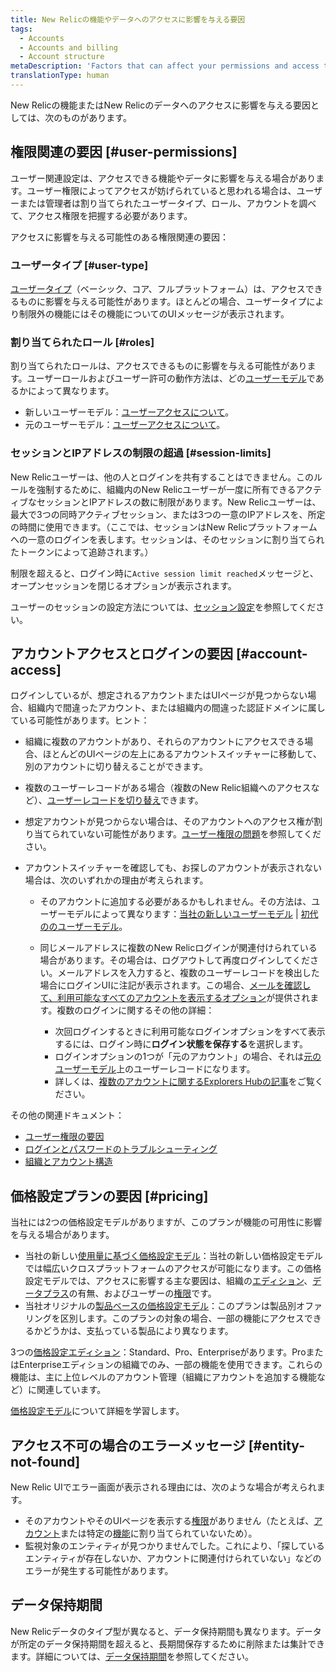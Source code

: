 ```yaml
---
title: New Relicの機能やデータへのアクセスに影響を与える要因
tags:
  - Accounts
  - Accounts and billing
  - Account structure
metaDescription: 'Factors that can affect your permissions and access to New Relic features, data, and accounts.'
translationType: human
---
```


New Relicの機能またはNew Relicのデータへのアクセスに影響を与える要因としては、次のものがあります。

## 権限関連の要因 [#user-permissions]

ユーザー関連設定は、アクセスできる機能やデータに影響を与える場合があります。ユーザー権限によってアクセスが妨げられていると思われる場合は、ユーザーまたは管理者は割り当てられたユーザータイプ、ロール、アカウントを調べて、アクセス権限を把握する必要があります。

アクセスに影響を与える可能性のある権限関連の要因：

### ユーザータイプ [#user-type]

[ユーザータイプ](/docs/accounts/accounts-billing/new-relic-one-user-management/user-type)（ベーシック、コア、フルプラットフォーム）は、アクセスできるものに影響を与える可能性があります。ほとんどの場合、ユーザータイプにより制限外の機能にはその機能についてのUIメッセージが表示されます。

### 割り当てられたロール [#roles]

割り当てられたロールは、アクセスできるものに影響を与える可能性があります。ユーザーロールおよびユーザー許可の動作方法は、どの[ユーザーモデル](/docs/accounts/original-accounts-billing/original-product-based-pricing/overview-user-models)であるかによって異なります。

* 新しいユーザーモデル：[ユーザーアクセスについて](/docs/accounts/accounts-billing/new-relic-one-user-management/user-management-concepts/#understand-concepts)。
* 元のユーザーモデル：[ユーザーアクセスについて](/docs/accounts/original-accounts-billing/original-users-roles/users-roles-original-user-model/#roles)。

### セッションとIPアドレスの制限の超過 [#session-limits]

New Relicユーザーは、他の人とログインを共有することはできません。このルールを強制するために、組織内のNew Relicユーザーが一度に所有できるアクティブなセッションとIPアドレスの数に制限があります。New Relicユーザーは、最大で3つの同時アクティブセッション、または3つの一意のIPアドレスを、所定の時間に使用できます。（ここでは、セッションはNew Relicプラットフォームへの一意のログインを表します。セッションは、そのセッションに割り当てられたトークンによって追跡されます。）

制限を超えると、ログイン時に`Active session limit reached`メッセージと、オープンセッションを閉じるオプションが表示されます。

ユーザーのセッションの設定方法については、[セッション設定](/docs/accounts/accounts-billing/new-relic-one-user-management/authentication-domains-saml-sso-scim-more#session-mgmt)を参照してください。

## アカウントアクセスとログインの要因 [#account-access]

ログインしているが、想定されるアカウントまたはUIページが見つからない場合、組織内で間違ったアカウント、または組織内の間違った認証ドメインに属している可能性があります。ヒント：

* 組織に複数のアカウントがあり、それらのアカウントにアクセスできる場合、ほとんどのUIページの左上にあるアカウントスイッチャーに移動して、別のアカウントに切り替えることができます。

* 複数のユーザーレコードがある場合（複数のNew Relic組織へのアクセスなど）、[ユーザーレコードを切り替え](/docs/accounts/accounts-billing/account-setup/multiple-logins-found)できます。

* 想定アカウントが見つからない場合は、そのアカウントへのアクセス権が割り当てられていない可能性があります。[ユーザー権限の問題](#user-permissions)を参照してください。

* アカウントスイッチャーを確認しても、お探しのアカウントが表示されない場合は、次のいずれかの理由が考えられます。

  * そのアカウントに追加する必要があるかもしれません。その方法は、ユーザーモデルによって異なります：[当社の新しいユーザーモデル](/docs/accounts/accounts-billing/account-structure/new-relic-account-structure/#account-access) \| [初代ののユーザーモデル](/docs/accounts/original-accounts-billing/original-users-roles/original-account-structure)。

  * 同じメールアドレスに複数のNew Relicログインが関連付けられている場合があります。その場合は、ログアウトして再度ログインしてください。メールアドレスを入力すると、複数のユーザーレコードを検出した場合にログインUIに注記が表示されます。この場合、[メールを確認して、利用可能なすべてのアカウントを表示するオプション](/docs/accounts/accounts-billing/account-setup/multiple-logins-found)が提供されます。複数のログインに関するその他の詳細：

    * 次回ログインするときに利用可能なログインオプションをすべて表示するには、ログイン時に**ログイン状態を保存する**を選択します。
    * ログインオプションの1つが「元のアカウント」の場合、それは[元のユーザーモデル](/docs/accounts/original-accounts-billing/original-product-based-pricing/overview-user-models)上のユーザーレコードになります。
    * 詳しくは、[複数のアカウントに関するExplorers Hubの記事](https://discuss.newrelic.com/t/relic-solution-so-youve-created-a-new-account-and-cant-seem-to-access-your-old-account/113122)をご覧ください。

その他の関連ドキュメント：

* [ユーザー権限の要因](#user-permissions)
* [ログインとパスワードのトラブルシューティング](/docs/accounts/install-new-relic/account-setup/troubleshoot-password-email-address-login-problems)
* [組織とアカウント構造](/docs/accounts/accounts-billing/new-relic-one-pricing-users/account-user-structure)

## 価格設定プランの要因 [#pricing]

当社には2つの価格設定モデルがありますが、このプランが機能の可用性に影響を与える場合があります。

* 当社の新しい[使用量に基づく価格設定モデル](/docs/new-relic-one-pricing-billing)：当社の新しい価格設定モデルでは幅広いクロスプラットフォームのアクセスが可能になります。この価格設定モデルでは、アクセスに影響する主な要因は、組織の[エディション](https://newrelic.com/pricing)、[データプラス](/docs/accounts/accounts-billing/new-relic-one-pricing-billing/data-ingest-billing#data-prices)の有無、およびユーザーの[権限](#user-permissions)です。
* 当社オリジナルの[製品ベースの価格設定モデル](/docs/accounts/original-accounts-billing/product-pricing/product-based-pricing)：このプランは製品別オファリングを区別します。このプランの対象の場合、一部の機能にアクセスできるかどうかは、支払っている製品により異なります。

3つの[価格設定エディション](https://newrelic.com/pricing)：Standard、Pro、Enterpriseがあります。ProまたはEnterpriseエディションの組織でのみ、一部の機能を使用できます。これらの機能は、主に上位レベルのアカウント管理（組織にアカウントを追加する機能など）に関連しています。

[価格設定モデル](/docs/accounts/original-accounts-billing/original-product-based-pricing/overview-pricing-models)について詳細を学習します。

## アクセス不可の場合のエラーメッセージ [#entity-not-found]

New Relic UIでエラー画面が表示される理由には、次のような場合が考えられます。

* そのアカウントやそのUIページを表示する[権限](#user-permissions)がありません（たとえば、[アカウント](#account-access)または特定の[機能](/docs/accounts/accounts-billing/new-relic-one-user-management/user-capabilities)に割り当てられていないため）。
* 監視対象のエンティティが見つかりませんでした。これにより、「探しているエンティティが存在しないか、アカウントに関連付けられていない」などのエラーが発生する可能性があります。

## データ保持期間

New Relicデータのタイプ型が異なると、データ保持期間も異なります。データが所定のデータ保持期間を超えると、長期間保存するために削除または集計できます。詳細については、[データ保持期間](/docs/manage-stored-data)を参照してください。